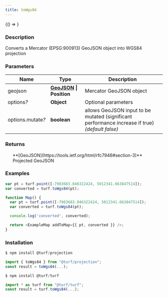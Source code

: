 ```yaml
---
title: toWgs84
---
```



<!-- Expose turf as global var for experimenting in the browser console -->

<BrowserOnly>{() => <WindowTurfGlobal turf={turf} />}</BrowserOnly>

### Description

Converts a Mercator (EPSG:900913) GeoJSON object into WGS84 projection

### Parameters

| Name                   | Type                                                                     | Description                                                                                     |
| ---------------------- | ------------------------------------------------------------------------ | ----------------------------------------------------------------------------------------------- |
| geojson                | **[GeoJSON](https://tools.ietf.org/html/rfc7946#section-3) \| Position** | Mercator GeoJSON object                                                                         |
| options<i>?</i>        | **Object**                                                               | Optional parameters                                                                             |
| options.mutate<i>?</i> | **boolean**                                                              | allows GeoJSON input to be mutated (significant performance increase if true) _(default false)_ |

### Returns

<ul>
  **[GeoJSON](https://tools.ietf.org/html/rfc7946#section-3)** Projected GeoJSON

</ul>

### Examples

```javascript
var pt = turf.point([-7903683.846322424, 5012341.663847514]);
var converted = turf.toWgs84(pt);
```

```javascript live
function Map() {
  var pt = turf.point([-7903683.846322424, 5012341.663847514]);
  var converted = turf.toWgs84(pt);

  console.log('converted', converted);

  return <ExampleMap addToMap={{ pt, converted }} />;
}
```

### Installation

```javascript
$ npm install @turf/projection

import { toWgs84 } from "@turf/projection";
const result = toWgs84(...);
```

```javascript
$ npm install @turf/turf

import * as turf from "@turf/turf";
const result = turf.toWgs84(...);
```
